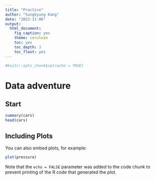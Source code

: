```yaml
---
title: "Practice"
author: "Sungkyung Kang"
date: "2023-11-06"
output: 
  html_document:
    fig_caption: yes
    theme: cerulean
    toc: yes
    toc_depth: 3
    toc_floot: yes
---
```


```r
#knitr::opts_chunk$set(echo = TRUE)
```

# Data adventure
## Start
```r
summary(cars)
head(cars)
```

## Including Plots

You can also embed plots, for example:

```r
plot(pressure)
```

Note that the `echo = FALSE` parameter was added to the code chunk to prevent printing of the R code that generated the plot.
